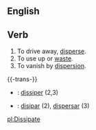 == English ==

== Verb ==

# To drive away, [[disperse]].
# To use up or [[waste]].
# To vanish by [[dispersion]].

{{-trans-}}

* {{fr}} : [[dissiper]] (2,3)
* {{io}} : [[disipar]] (2), [[dispersar]] (3)

[[pl:Dissipate]]